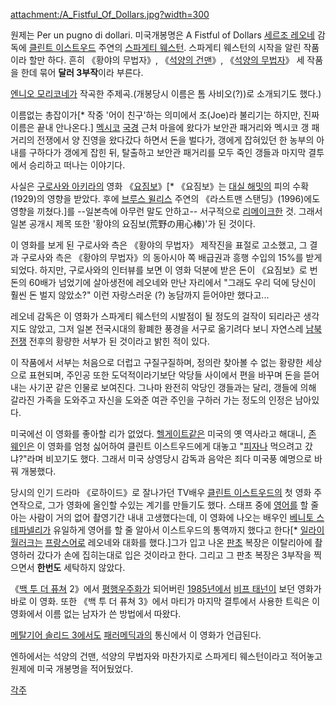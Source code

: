 attachment:/A_Fistful_Of_Dollars.jpg?width=300

원제는 Per un pugno di dollari. 미국개봉명은 A Fistful of Dollars
[[세르조 레오네]] 감독에 [[클린트 이스트우드]] 주연의 [[스파게티 웨스턴]]. 스파게티 웨스턴의 시작을 알린 작품이라 할만 하다. 흔히 《황야의 무법자》, 《[[석양의 건맨]]》, 《[[석양의 무법자]]》 세 작품을 한데 묶어 '''달러 3부작'''이라 부른다.

{{{#!html
<object style="height: 390px; width: 480px"><param name="movie" value="http://www.youtube.com/v/fqjcoTzhaIk?version=3"><param name="allowFullScreen" value="true"><param name="allowScriptAccess" value="always"><embed src="http://www.youtube.com/v/fqjcoTzhaIk?version=3" type="application/x-shockwave-flash" allowfullscreen="true" allowScriptAccess="always" width="480" height="390"></object>
}}}

[[엔니오 모리코네]]가 작곡한 주제곡.(개봉당시 이름은 톰 사비오(?))로 소개되기도 했다.)

이름없는 총잡이가[* 작중 '어이 친구'하는 의미에서 조(Joe)라 불리기는 하지만, 진짜 이름은 끝내 안나온다.] [[멕시코]] [[국경]] 근처 마을에 왔다가 보안관 패거리와 멕시코 갱 패거리의 전쟁에서 양 진영을 왔다갔다 하면서 돈을 벌다가, 갱에게 잡혀있던 한 농부의 아내를 구하다가 갱에게 잡힌 뒤, 탈출하고 보안관 패거리를 모두 죽인 갱들과 마지막 결투에서 승리하고 떠나는 이야기다.

사실은 [[구로사와 아키라]]의 영화 《[[요짐보]]》[* 《요짐보》는 [[대실 해밋]]의 피의 수확(1929)의 영향을 받았다. 후에 [[브루스 윌리스]] 주연의 《라스트맨 스탠딩》(1996)에도 영향을 끼쳤다.]를 --일본측에 아무런 말도 안하고-- 서구적으로 [[리메이크]]한 것. 그래서 일본 공개시 제목 또한 '황야의 요짐보(荒野の用心棒)'가 된 것이다.

이 영화를 보게 된 구로사와 측은 《황야의 무법자》 제작진을 표절로 고소했고, 그 결과 구로사와 측은 《황야의 무법자》의 동아시아 쪽 배급권과 흥행 수입의 15%를 받게 되었다. 하지만, 구로사와의 인터뷰를 보면 이 영화 덕분에 받은 돈이 《요짐보》로 번 돈의 60배가 넘었기에 살아생전에 레오네와 만난 자리에서 "그래도 우리 덕에 당신이 훨씬 돈 벌지 않았소?" 이런 자랑스러운 (?) 농담까지 듣어야만 했다고...

레오네 감독은 이 영화가 스파게티 웨스턴의 시발점이 될 정도의 걸작이 되리라곤 생각지도 않았고, 그저 일본 전국시대의 황폐한 풍경을 서구로 옮기려다 보니 자연스레 [[남북전쟁]] 전후의 황량한 서부가 된 것이라고 밝힌 적이 있다.

이 작품에서 서부는 처음으로 더럽고 구질구질하며, 정의란 찾아볼 수 없는 황량한 세상으로 표현되며, 주인공 또한 도덕적이라기보단 악당들 사이에서 편을 바꾸며 돈을 뜯어내는 사기꾼 같은 인물로 보여진다. 그나마 완전히 악당인 갱들과는 달리, 갱들에 의해 갈라진 가족을 도와주고 자신을 도와준 여관 주인을 구하러 가는 정도의 인정은 남아있다.

미국에선 이 영화를 좋아할 리가 없었다. [[헬게이트]]같은 미국의 옛 역사라고 해대니, [[존 웨인]]은 이 영화를 엄청 싫어하여 클린트 이스트우드에게 대놓고 "[[피자]]나 먹으려고 갔냐?"라며 비꼬기도 했다. 그래서 미국 상영당시 감독과 음악은 죄다 미국풍 예명으로 바꿔 개봉했다.

당시의 인기 드라마 《로하이드》로 잘나가던 TV배우 [[클린트 이스트우드]]의 첫 영화 주연작으로, 그가 영화에 올인할 수있는 계기를 만들기도 했다. 스태프 중에 [[영어]]를 할 줄 아는 사람이 거의 없어 촬영기간 내내 고생했다는데, 이 영화에 나오는 배우인 [[베니토 스테파넬리]]가 유일하게 영어를 할 줄 알아서 이스트우드의 통역까지 했다고 한다[* [[일라이 월러크]]는 [[프랑스어]]로 레오네와 대화를 했다.]그가 입고 나온 [[판초]] 복장은 이탈리아에 촬영하러 갔다가 손에 집히는대로 입은 것이라고 한다. 그리고 그 판초 복장은 3부작을 찍으면서 '''한번도''' 세탁하지 않았다.

《[[백 투 더 퓨쳐]] 2》에서 [[평행우주]]화가 되어버린 [[1985년]]에서 [[비프 태넌]]이 보던 영화가 바로 이 영화. 또한 《백 투 더 퓨쳐 3》에서 마티가 마지막 결투에서 사용한 트릭은 이 영화에서 이름 없는 남자가 쓴 방법에서 따왔다.

[[메탈기어 솔리드 3]]에서도 [[패러메딕]]과의 통신에서 이 영화가 언급된다.

엔하에서는 석양의 건맨, 석양의 무법자와 마찬가지로 스파게티 웨스턴이라고 적어놓고 원제에 미국 개봉명을 적어뒀었다.

[[각주]]
